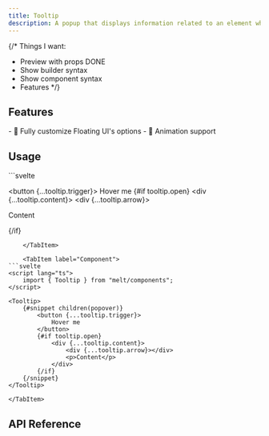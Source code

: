 ---
title: Tooltip
description: A popup that displays information related to an element when the element receives keyboard focus or the mouse hovers over it.
---

{/*
Things I want:
- Preview with props DONE
- Show builder syntax
- Show component syntax
- Features
*/}

<Preview client:load />

## Features

<Features>
- 🎈 Fully customize Floating UI's options
- 🎨 Animation support
</Features>

## Usage

<Tabs>
	<TabItem label="Builder">
```svelte
<script lang="ts">
	import { Tooltip } from "melt/builders";

	const tooltip = new Tooltip();
</script>

<button {...tooltip.trigger}>
	Hover me
</button>
{#if tooltip.open}
	<div {...tooltip.content}>
		<div {...tooltip.arrow}></div>
		<p>Content</p>
	</div>
{/if}
```
	</TabItem>

	<TabItem label="Component">
```svelte
<script lang="ts">
	import { Tooltip } from "melt/components";
</script>

<Tooltip>
	{#snippet children(popover)}
		<button {...tooltip.trigger}>
			Hover me
		</button>
		{#if tooltip.open}
			<div {...tooltip.content}>
				<div {...tooltip.arrow}></div>
				<p>Content</p>
			</div>
		{/if}
	{/snippet}
</Tooltip>
```
	</TabItem>
</Tabs>


## API Reference

<ApiTable entry="Tooltip" />
